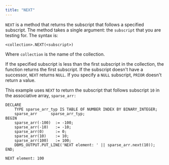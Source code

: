 ```yaml
---
title: "NEXT"
---
```


<div id="next" class="registered_link"></div>

`NEXT` is a method that returns the subscript that follows a specified subscript. The method takes a single argument: the `subscript` that you are testing for. The syntax is:

```text
<collection>.NEXT(<subscript>)
```

Where `collection` is the name of the collection.

If the specified subscript is less than the first subscript in the collection, the function returns the first subscript. If the subscript doesn't have a successor, `NEXT` returns `NULL`. If you specify a `NULL` subscript, `PRIOR` doesn't return a value.

This example uses `NEXT` to return the subscript that follows subscript `10` in the associative array, `sparse_arr:`

```text
DECLARE
    TYPE sparse_arr_typ IS TABLE OF NUMBER INDEX BY BINARY_INTEGER;
    sparse_arr      sparse_arr_typ;
BEGIN
    sparse_arr(-100)  := -100;
    sparse_arr(-10)   := -10;
    sparse_arr(0)     := 0;
    sparse_arr(10)    := 10;
    sparse_arr(100)   := 100;
    DBMS_OUTPUT.PUT_LINE('NEXT element: ' || sparse_arr.next(10));
END;

NEXT element: 100
```
